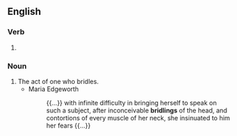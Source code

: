 ==English==

===Verb===
{{head|en|present participle}}

# {{present participle of|bridle|lang=en|nocat=1}}

===Noun===
{{en-noun}}

# The act of one who bridles.
#* Maria Edgeworth
#*: {{...}} with infinite difficulty in bringing herself to speak on such a subject, after inconceivable '''bridlings''' of the head, and contortions of every muscle of her neck, she insinuated to him her fears {{...}}
